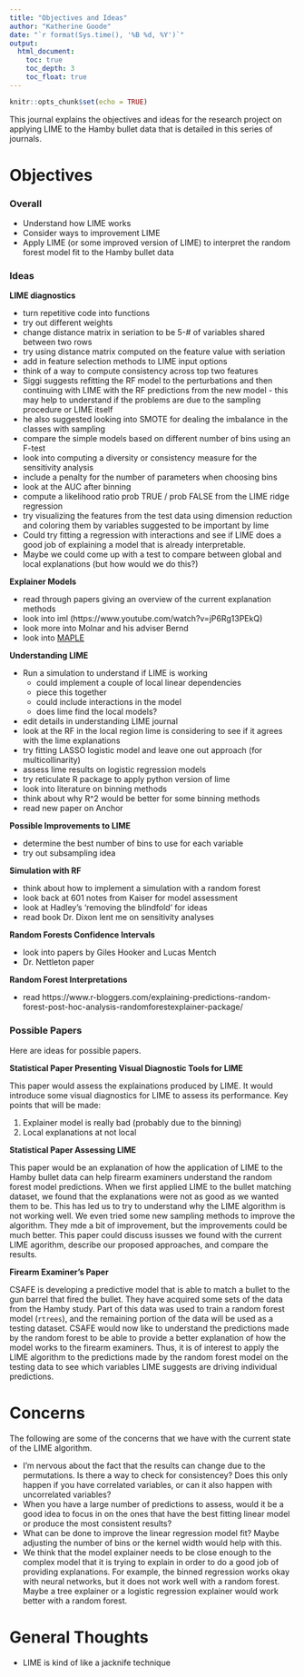 ```yaml
---
title: "Objectives and Ideas"
author: "Katherine Goode"
date: "`r format(Sys.time(), '%B %d, %Y')`"
output:
  html_document:
    toc: true
    toc_depth: 3
    toc_float: true
---
```


```r
knitr::opts_chunk$set(echo = TRUE)
```

This journal explains the objectives and ideas for the research project on applying LIME to the Hamby bullet data that is detailed in this series of journals. 

# Objectives

### Overall

- Understand how LIME works
- Consider ways to improvement LIME
- Apply LIME (or some improved version of LIME) to interpret the random forest model fit to the Hamby bullet data

### Ideas

**LIME diagnostics**  

- turn repetitive code into functions
- try out different weights
- change distance matrix in seriation to be 5-# of variables shared between two rows
- try using distance matrix computed on the feature value with seriation
- add in feature selection methods to LIME input options
- think of a way to compute consistency across top two features
- Siggi suggests refitting the RF model to the perturbations and then continuing with LIME with the RF predictions from the new model - this may help to understand if the problems are due to the sampling procedure or LIME itself
- he also suggested looking into SMOTE for dealing the imbalance in the classes with sampling
- compare the simple models based on different number of bins using an F-test
- look into computing a diversity or consistency measure for the sensitivity analysis
- include a penalty for the number of parameters when choosing bins
- look at the AUC after binning
- compute a likelihood ratio prob TRUE / prob FALSE from the LIME ridge regression
- try visualizing the features from the test data using dimension reduction and
coloring them by variables suggested to be important by lime
- Could try fitting a regression with interactions and see if LIME does a good job of explaining a model that is already interpretable.
- Maybe we could come up with a test to compare between global and local explanations (but how would we do this?)  
  
**Explainer Models**

- read through papers giving an overview of the current explanation methods
- look into iml (https://www.youtube.com/watch?v=jP6Rg13PEkQ)
- look more into Molnar and his adviser Bernd
- look into [MAPLE](https://blog.ml.cmu.edu/2019/07/13/towards-interpretable-tree-ensembles/)
    
**Understanding LIME**

- Run a simulation to understand if LIME is working
    - could implement a couple of local linear dependencies
    - piece this together
    - could include interactions in the model
    - does lime find the local models?
- edit details in understanding LIME journal
- look at the RF in the local region lime is considering to see if it agrees with the lime explanations
- try fitting LASSO logistic model and leave one out approach (for multicollinarity)
- assess lime results on logistic regression models
- try reticulate R package to apply python version of lime
- look into literature on binning methods
- think about why R^2 would be better for some binning methods
- read new paper on Anchor
    
**Possible Improvements to LIME**

- determine the best number of bins to use for each variable
- try out subsampling idea

**Simulation with RF**

- think about how to implement a simulation with a random forest
- look back at 601 notes from Kaiser for model assessment
- look at Hadley's 'removing the blindfold' for ideas
- read book Dr. Dixon lent me on sensitivity analyses

**Random Forests Confidence Intervals**

- look into papers by Giles Hooker and Lucas Mentch
- Dr. Nettleton paper

**Random Forest Interpretations**

- read https://www.r-bloggers.com/explaining-predictions-random-forest-post-hoc-analysis-randomforestexplainer-package/

### Possible Papers

Here are ideas for possible papers.

**Statistical Paper Presenting Visual Diagnostic Tools for LIME**

This paper would assess the explainations produced by LIME. It would introduce some visual diagnostics for LIME to assess its performance. Key points that will be made:

1. Explainer model is really bad (probably due to the binning)
2. Local explanations at not local

**Statistical Paper Assessing LIME**

This paper would be an explanation of how the application of LIME to the Hamby bullet data can help firearm examiners understand the random forest model predictions. When we first applied LIME to the bullet matching dataset, we found that the explanations were not as good as we wanted them to be. This has led us to try to understand why the LIME algorithm is not working well. We even tried some new sampling methods to improve the algorithm. They mde a bit of improvement, but the improvements could be much better. This paper could discuss isusses we found with the current LIME agorithm, describe our proposed approaches, and compare the results.

**Firearm Examiner's Paper**

CSAFE is developing a predictive model that is able to match a bullet to the gun barrel that fired the bullet. They have acquired some sets of the data from the Hamby study. Part of this data was used to train a random forest model (`rtrees`), and the remaining portion of the data will be used as a testing dataset. CSAFE would now like to understand the predictions made by the random forest to be able to provide a better explanation of how the model works to the firearm examiners. Thus, it is of interest to apply the LIME algorithm to the predictions made by the random forest model on the testing data to see which variables LIME suggests are driving individual predictions.

# Concerns

The following are some of the concerns that we have with the current state of the LIME algorithm.

- I'm nervous about the fact that the results can change due to the permutations. Is there a way to check for consistencey? Does this only happen if you have correlated variables, or can it also happen with uncorrelated variables?
- When you have a large number of predictions to assess, would it be a good idea to focus in on the ones that have the best fitting linear model or produce the most consistent results?
- What can be done to improve the linear regression model fit? Maybe adjusting the number of bins or the kernel width would help with this.
- We think that the model explainer needs to be close enough to the complex model that it is trying to explain in order to do a good job of providing explanations. For example, the binned regression works okay with neural networks, but it does not work well with a random forest. Maybe a tree explainer or a logistic regression explainer would work better with a random forest.

# General Thoughts

- LIME is kind of like a jacknife technique
